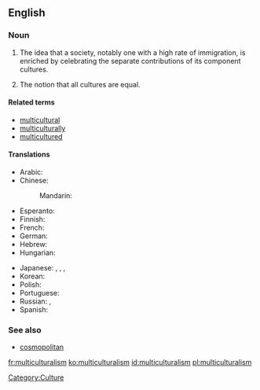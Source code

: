 ==English==

===Noun===
{{en-noun}}

# The idea that a society, notably one with a high rate of immigration, is enriched by celebrating the separate contributions of its component cultures.
# {{rfv-sense}} The notion that all cultures are equal.

====Related terms====
* [[multicultural]]
* [[multiculturally]]
* [[multicultured]]

====Translations====
{{trans-top|societal idea}}
* Arabic: {{t|ar|التعددية الثقافية|f|tr=al-ta3addudíyya al-thaqaafíyya|sc=Arab}}
* Chinese:
*: Mandarin: {{t|zh|多元文化|tr=duōyuán wénhuà|sc=Hani}}
* Esperanto: {{t|eo|multkulturismo|xs=Esperanto}}
* Finnish: {{t|fi|monikulttuurisuus}}
* French: {{t+|fr|multiculturalisme|m}}
* German: {{t|de|Multikulturalismus|m}}
* Hebrew: {{t|he|רב-תרבותיות|sc=Hebr}}
* Hungarian: {{t|hu|multikulturalizmus}}
{{trans-mid}}
* Japanese: {{t|ja|多元文化論|tr=たげんぶんかろん, tagen-bunka-ron}}, {{t|ja|多文化|tr=たぶんか, ta-bunka}}, {{t|ja|多文化主義|tr=たぶんかしゅぎ, tabunkashugi|sc=Jpan}}, {{t|ja|マルチカルチュラリズム|tr=maruchikaruchurarizumu|sc=Jpan}}
* Korean: {{t|ko|다문화주의|tr=damunhwajuui|sc=Kore}}
* Polish: {{t|pl|wielokulturowość|f}}
* Portuguese: {{t|pt|multiculturalismo|m}}
* Russian: {{t|ru|многокультурность|f|tr=mnogokul'túrnost'}}, {{t|ru|мультикультурализм|m|tr=mul'tikul'turalízm|sc=Cyrl}}
* Spanish: {{t-|es|multiculturalismo|m}}
{{trans-bottom}}

===See also===
* [[cosmopolitan]]

[[Category:Culture]]

[[fr:multiculturalism]]
[[ko:multiculturalism]]
[[id:multiculturalism]]
[[pl:multiculturalism]]
